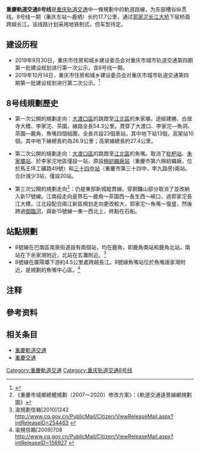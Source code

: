 {{noteTA
|G1 =Transport}}
{{Pathnav|重庆轨道交通}}
{{重庆未来建设}}
{{Infobox rail system-route
|rail_name=重庆轨道交通8号线
|banner_color={{重慶軌道交通標誌色|8}}
|sec_banner_color=
|third_banner_color=
|logo_filename=
|logo_width=240px
|logo_bgcolor=
|logo_note=
|image=
|imagesize=
|caption=
|system_map=
|mapimage_width=
|map_bgcolor=
|code_name=CRT8
|locale={{PRC}}[[重庆主城区|重庆市]]
|service_type=[[城市轨道交通系统|城市轨道交通]]
|network=[[重庆轨道交通|重庆轨道交通]]
|status=规划中
|start=
|begin_operation=
|end_operation=
|operation_note=
|system_length=
|length_in_operation=
|total_length=17.7千米（一期）
|line_title=线路
|lines=1条
|stations=
|route_title=线路
|secondary_route=
|standard=
|main_stations=
|ridership=
|fleet_size=
|max_speed=
|track_gauge={{标准轨}}
|min_radius=
|max_grade=
|block_signal=
|engine=
|electrified=
|depot=
|owner=[[重庆市轨道交通（集团）有限公司|重庆市轨道交通（集团）有限公司]]
|operator=[[重庆市轨道交通（集团）有限公司|重庆市轨道交通（集团）有限公司]]
|franchise=
|hq=重庆
|key_person=
|website=www.cqmetro.cn
|route_map=
|collapsed=
|constructor=}}
'''重慶軌道交通8号线'''是[[重庆轨道交通|重庆轨道交通]]中一條規劃中的軌道路線，为东部槽谷纵贯线。8号线一期（重庆东站～鹿栖）长约17.7公里，通过[[郭家沱长江大桥|郭家沱长江大桥]]下层桥面跨越长江。该线路计划采用地铁制式{{NoteTag|4号线龙驿大道站已预留通往本线路的联络线}}，但车型待定。

== 建设历程 ==
*2019年9月30日，重庆市住房和城乡建设委员会对重庆市城市轨道交通第四期第一批建设规划进行第一次公示，含8号线一期。
*2019年10月14日，重庆市住房和城乡建设委员会对重庆市城市轨道交通第四期第一批建设规划进行第二次公示。<ref>{{Cite web|url=http://zfcxjw.cq.gov.cn/xxgk/gsgg/2019-10-14-12794338.html|title=重庆市城市轨道交通第四期第一批建设规划（2019-2024年）环境影响评价公众参与第二次公示|author=|date=2019-10-14|work=重庆市住房和城乡建设委员会|accessdate=2019-10-15}}{{Dead link|date=2019年12月 |bot=InternetArchiveBot |fix-attempted=yes }}</ref>

== 8号线規劃歷史 ==
* 第一次公開的規劃走向：[[大渡口區|大渡口區]]的跳蹬至[[江北區|江北區]]的朱家壩，途經建勝、白居寺大橋、李家沱、茶園，線路全長54.3公里。貫穿了大渡口、李家沱—魚洞、 茶園—鹿角、魚嘴四個組團，全長共設23個車站，其中地下站13個，高架站10個。其中地下線總長約為26.9公里；高架線總長約27.4公里。

* 第二次公開的規劃走向：[[大渡口區|大渡口區]]的跳蹬至[[江北區|江北區]]的魚嘴。取消了<u>枇杷站</u>、<u>朱家壩站</u>、於李家沱地區僅設一站，原設<u>棉紡織廠站</u>（重慶市第六棉紡織廠，位於馬王坪工礦路49號）和<u>三十四中站</u>（重慶市第三十四中，李九路旁)兩站。合計減少3站，僅設20站。

* 第三次公開的規劃走向<ref>《重慶市城鄉總體規劃（2007～2020）修改方案》：《軌道交通遠景線網規劃圖》</ref>：仍是東部新城縱貫線。穿銅鑼山部分取消了並改納入新17號線。江南段走向是界石～鹿角～茶園西～長生西～峽口，過郭家沱長江大橋，江北段配合兩江新區規划走向更改較大，郭家沱～魚嘴～復盛，然後跨過[[御臨河|御臨河]]，與新15號線一東一西北上，終點在石船。

== 站點規劃 ==
* 8號線在巴南區南泉街道設有兩個站，均在鹿角，即鹿角南站和鹿角北站，南站在下余家灣附近，北站在玄灘附近。<ref>渝規劃信箱[2010]1242 http://www.cq.gov.cn/PublicMail/Citizen/ViewReleaseMail.aspx?intReleaseID=254463 {{Wayback|url=http://www.cq.gov.cn/PublicMail/Citizen/ViewReleaseMail.aspx?intReleaseID=254463 |date=20190630215137 }}</ref>
* 8號線在廣陽壩下游約4.5公里處跨越長江。8號線魚嘴站位於魚嘴唐家灣附近，是規劃的魚嘴中心區。<ref>渝規信箱[2009]708 http://www.cq.gov.cn/PublicMail/Citizen/ViewReleaseMail.aspx?intReleaseID=156927 {{Wayback|url=http://www.cq.gov.cn/PublicMail/Citizen/ViewReleaseMail.aspx?intReleaseID=156927 |date=20190630215137 }}</ref>

==注释==
{{reflist|1|group="註"}}

==參考资料==
{{reflist|2}}

==相关条目==
*[[重慶軌道交通|重慶軌道交通]]
*[[重慶交通|重慶交通]]

{{重慶軌道交通8号线車站|nocat}}
{{重慶軌道交通}}
[[Category:重慶軌道交通|Category:重慶軌道交通]]
[[Category:重庆轨道交通8号线|Category:重庆轨道交通8号线]]